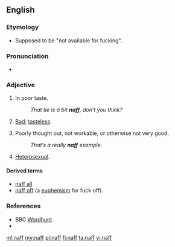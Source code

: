 {{also|Naff}}
==English==

===Etymology===
{{unk.}}
*{{sense|Polari, heterosexual}} Supposed to be "not available for fucking".

===Pronunciation===
* {{rhymes|æf}}

===Adjective===
{{en-adj|er}}

# {{British|_|slang}} In poor taste.
#: ''That tie is a bit '''naff''', don’t you think?''
# {{context|Polari}} [[bad|Bad]]; [[tasteless]].
# {{British|_|slang}} Poorly thought out, not workable, or otherwise not very good.
#: ''That’s a really '''naff''' example.''
# {{context|Polari}} [[heterosexual|Heterosexual]].

====Derived terms====
* [[naff all]]
* [[naff off]] (a [[euphemism]] for fuck off).

===References===
* BBC [[w:Wordhunt|Wordhunt]]
* {{R:OneLook}}

[[ml:naff]]
[[my:naff]]
[[pl:naff]]
[[fi:naff]]
[[ta:naff]]
[[vi:naff]]